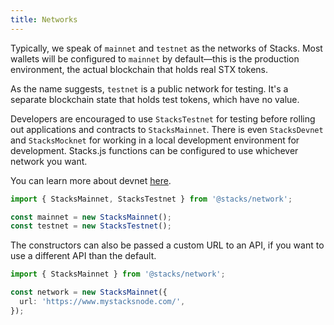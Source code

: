```yaml
---
title: Networks
---
```


Typically, we speak of `mainnet` and `testnet` as the networks of Stacks. Most wallets will be configured to `mainnet` by default—this is the production environment, the actual blockchain that holds real STX tokens.

As the name suggests, `testnet` is a public network for testing. It's a separate blockchain state that holds test tokens, which have no value.

Developers are encouraged to use `StacksTestnet` for testing before rolling out applications and contracts to `StacksMainnet`.
There is even `StacksDevnet` and `StacksMocknet` for working in a local development environment for development.
Stacks.js functions can be configured to use whichever network you want.

You can learn more about devnet [here](/stacks/clarinet/guides/run-a-local-devnet).

```ts twoslash
import { StacksMainnet, StacksTestnet } from '@stacks/network';

const mainnet = new StacksMainnet();
const testnet = new StacksTestnet();
```

The constructors can also be passed a custom URL to an API, if you want to use a different API than the default.

```ts twoslash
import { StacksMainnet } from '@stacks/network';

const network = new StacksMainnet({
  url: 'https://www.mystacksnode.com/',
});
```
